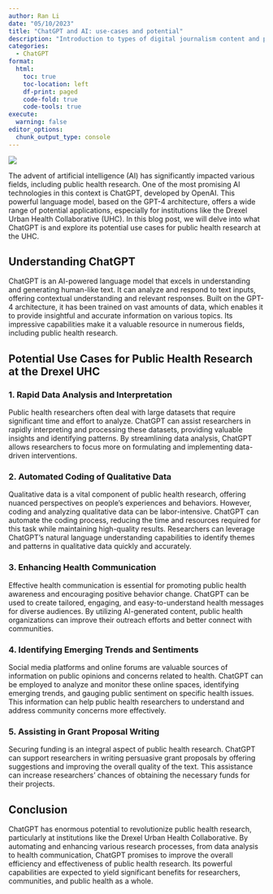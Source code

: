 ```yaml
---
author: Ran Li
date: "05/10/2023"
title: "ChatGPT and AI: use-cases and potential"
description: "Introduction to types of digital journalism content and potential uses for research."
categories:
  - ChatGPT
format: 
  html:
    toc: true
    toc-location: left
    df-print: paged
    code-fold: true
    code-tools: true
execute: 
  warning: false
editor_options: 
  chunk_output_type: console
---
```


![](images/ChatGPT.jpeg){fig-align="center"}

The advent of artificial intelligence (AI) has significantly impacted various fields, including public health research. One of the most promising AI technologies in this context is ChatGPT, developed by OpenAI. This powerful language model, based on the GPT-4 architecture, offers a wide range of potential applications, especially for institutions like the Drexel Urban Health Collaborative (UHC). In this blog post, we will delve into what ChatGPT is and explore its potential use cases for public health research at the UHC.

## Understanding ChatGPT

ChatGPT is an AI-powered language model that excels in understanding and generating human-like text. It can analyze and respond to text inputs, offering contextual understanding and relevant responses. Built on the GPT-4 architecture, it has been trained on vast amounts of data, which enables it to provide insightful and accurate information on various topics. Its impressive capabilities make it a valuable resource in numerous fields, including public health research.

## Potential Use Cases for Public Health Research at the Drexel UHC

### 1.  Rapid Data Analysis and Interpretation

Public health researchers often deal with large datasets that require significant time and effort to analyze. ChatGPT can assist researchers in rapidly interpreting and processing these datasets, providing valuable insights and identifying patterns. By streamlining data analysis, ChatGPT allows researchers to focus more on formulating and implementing data-driven interventions.

### 2.  Automated Coding of Qualitative Data

Qualitative data is a vital component of public health research, offering nuanced perspectives on people's experiences and behaviors. However, coding and analyzing qualitative data can be labor-intensive. ChatGPT can automate the coding process, reducing the time and resources required for this task while maintaining high-quality results. Researchers can leverage ChatGPT's natural language understanding capabilities to identify themes and patterns in qualitative data quickly and accurately.

### 3.  Enhancing Health Communication

Effective health communication is essential for promoting public health awareness and encouraging positive behavior change. ChatGPT can be used to create tailored, engaging, and easy-to-understand health messages for diverse audiences. By utilizing AI-generated content, public health organizations can improve their outreach efforts and better connect with communities.

### 4.  Identifying Emerging Trends and Sentiments

Social media platforms and online forums are valuable sources of information on public opinions and concerns related to health. ChatGPT can be employed to analyze and monitor these online spaces, identifying emerging trends, and gauging public sentiment on specific health issues. This information can help public health researchers to understand and address community concerns more effectively.

### 5.  Assisting in Grant Proposal Writing

Securing funding is an integral aspect of public health research. ChatGPT can support researchers in writing persuasive grant proposals by offering suggestions and improving the overall quality of the text. This assistance can increase researchers' chances of obtaining the necessary funds for their projects.

## Conclusion

ChatGPT has enormous potential to revolutionize public health research, particularly at institutions like the Drexel Urban Health Collaborative. By automating and enhancing various research processes, from data analysis to health communication, ChatGPT promises to improve the overall efficiency and effectiveness of public health research. Its powerful capabilities are expected to yield significant benefits for researchers, communities, and public health as a whole.
